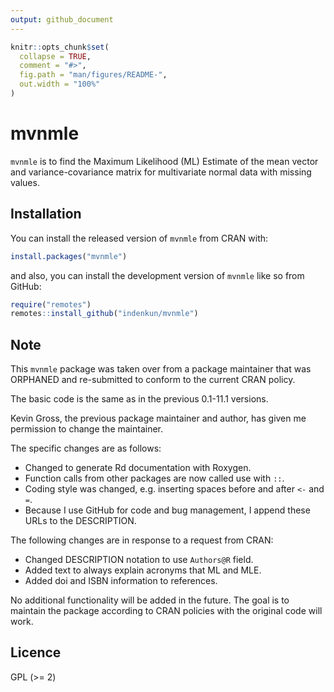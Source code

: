 ```yaml
---
output: github_document
---
```


<!-- README.md is generated from README.Rmd. Please edit that file -->

```r
knitr::opts_chunk$set(
  collapse = TRUE,
  comment = "#>",
  fig.path = "man/figures/README-",
  out.width = "100%"
)
```

# mvnmle

<!-- badges: start -->
<!-- badges: end -->

`mvnmle` is to find the Maximum Likelihood (ML) Estimate of the mean vector and variance-covariance matrix for multivariate normal data with missing values.

## Installation

You can install the released version of `mvnmle` from CRAN with:

```r
install.packages("mvnmle")
```

and also, you can install the development version of `mvnmle` like so from GitHub:

``` r
require("remotes")
remotes::install_github("indenkun/mvnmle")
```

## Note

This `mvnmle` package was taken over from a package maintainer that was ORPHANED and re-submitted to conform to the current CRAN policy.

The basic code is the same as in the previous 0.1-11.1 versions.

Kevin Gross, the previous package maintainer and author, has given me permission to change the maintainer.

The specific changes are as follows:

* Changed to generate Rd documentation with Roxygen.
* Function calls from other packages are now called use with `::`.
* Coding style was changed, e.g. inserting spaces before and after `<-` and `=`.
* Because I use GitHub for code and bug management, I append these URLs to the DESCRIPTION.

The following changes are in response to a request from CRAN:

* Changed DESCRIPTION notation to use `Authors@R` field.
* Added text to always explain acronyms that ML and MLE.
* Added doi and ISBN information to references.

No additional functionality will be added in the future. The goal is to maintain the package according to CRAN policies with the original code will work.

## Licence

GPL (>= 2)

